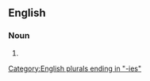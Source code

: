 ==English==

===Noun===
{{head|en|noun form}}

# {{plural of|amiability|lang=en}}

[[Category:English plurals ending in "-ies"]]